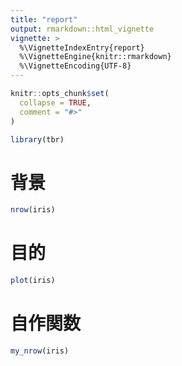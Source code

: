 ```yaml
---
title: "report"
output: rmarkdown::html_vignette
vignette: >
  %\VignetteIndexEntry{report}
  %\VignetteEngine{knitr::rmarkdown}
  %\VignetteEncoding{UTF-8}
---
```


```r
knitr::opts_chunk$set(
  collapse = TRUE,
  comment = "#>"
)
```

```r
library(tbr)
```
# 背景
```r
nrow(iris)
```

# 目的
```r
plot(iris)
```

# 自作関数
```r
my_nrow(iris)
```
